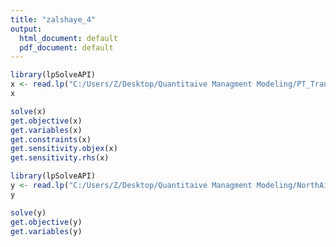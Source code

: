 ---
title: "zalshaye_4"
output:
  html_document: default
  pdf_document: default
---

```{r setup, include=FALSE}
library(lpSolveAPI)
x <- read.lp("C:/Users/Z/Desktop/Quantitaive Managment Modeling/PT_Transportation.lp")
x

solve(x)
get.objective(x)
get.variables(x)
get.constraints(x)
get.sensitivity.objex(x)
get.sensitivity.rhs(x)

library(lpSolveAPI)
y <- read.lp("C:/Users/Z/Desktop/Quantitaive Managment Modeling/NorthAirplane.lp")
y

solve(y)
get.objective(y)
get.variables(y)

```